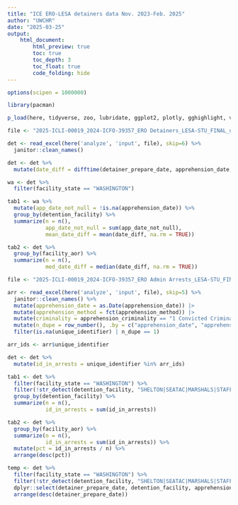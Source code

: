 ```yaml
---
title: "ICE ERO-LESA detainers data Nov. 2023-Feb. 2025"
author: "UWCHR"
date: "2025-03-25"
output:
    html_document:
        html_preview: true
        toc: true
        toc_depth: 3
        toc_float: true
        code_folding: hide
---
```



```r

options(scipen = 1000000)

library(pacman)

p_load(here, tidyverse, zoo, lubridate, ggplot2, plotly, gghighlight, viridis, readxl)

file <- "2025-ICLI-00019_2024-ICFO-39357_ERO Detainers_LESA-STU_FINAL_unprotected.xlsx"

det <- read_excel(here('analyze', 'input', file), skip=6) %>% 
  janitor::clean_names()

det <- det %>% 
  mutate(date_diff = difftime(detainer_prepare_date, apprehension_date, units = "days"))

```

```r

wa <- det %>% 
  filter(facility_state == "WASHINGTON")

tab1 <- wa %>% 
  mutate(app_date_not_null = !is.na(apprehension_date)) %>% 
  group_by(detention_facility) %>% 
  summarize(n = n(),
            app_date_not_null = sum(app_date_not_null),
            mean_date_diff = mean(date_diff, na.rm = TRUE))

tab2 <- det %>% 
  group_by(facility_aor) %>% 
  summarize(n = n(),
            med_date_diff = median(date_diff, na.rm = TRUE))

```

```r

file <- "2025-ICLI-00019_2024-ICFO-39357_ERO Admin Arrests_LESA-STU_FINAL_unprotected.xlsx"

arr <- read_excel(here('analyze', 'input', file), skip=5) %>% 
  janitor::clean_names() %>% 
  mutate(apprehension_date = as.Date(apprehension_date)) |>
  mutate(apprehension_method = fct(apprehension_method)) |>
  mutate(criminality = apprehension_criminality == "1 Convicted Criminal") |>
  mutate(n_dupe = row_number(), .by = c("apprehension_date", "apprehension_method", "apprehension_criminality", "unique_identifier")) |>
  filter(is.na(unique_identifier) | n_dupe == 1)

arr_ids <- arr$unique_identifier

det <- det %>% 
  mutate(id_in_arrests = unique_identifier %in% arr_ids)

tab1 <- det %>% 
  filter(facility_state == "WASHINGTON") %>% 
  filter(!str_detect(detention_facility, "SHELTON|SEATAC|MARSHALS|STAFFORD|STATE|NW ICE")) %>% 
  group_by(detention_facility) %>% 
  summarize(n = n(),
            id_in_arrests = sum(id_in_arrests))

tab2 <- det %>% 
  group_by(facility_aor) %>% 
  summarize(n = n(),
            id_in_arrests = sum(id_in_arrests)) %>% 
  mutate(pct = id_in_arrests / n) %>% 
  arrange(desc(pct))

temp <- det %>% 
  filter(facility_state == "WASHINGTON") %>%
  filter(!str_detect(detention_facility, "SHELTON|SEATAC|MARSHALS|STAFFORD|STATE|NW ICE")) %>% 
  dplyr::select(detainer_prepare_date, detention_facility, apprehension_method, apprehension_date, id_in_arrests) %>% 
  arrange(desc(detainer_prepare_date))

```



